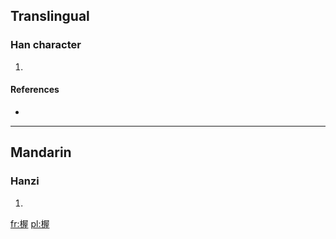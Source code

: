 ==Translingual==

===Han character===
{{Han char|rn=75|rad=木|as=09|sn=13|four=|canj=木尸一土 (DSMG), XX木尸一 (XXDSM)}}

# {{defn|Han|sort=木09}}

====References====
* {{Han ref|kx=0538.140|dkj=15096|dj=0925.270|hdz=21257.030|uh=6943|ud=26947}}

----

==Mandarin==

===Hanzi===
{{cmn-hanzi|pin=[[huī]] ([[hui1]]), [[wò]] ([[wo4]])|wg=hui<sup>1</sup>, wo<sup>4</sup>}}

# {{defn|Mandarin|sort=木09}}

[[fr:楃]]
[[pl:楃]]